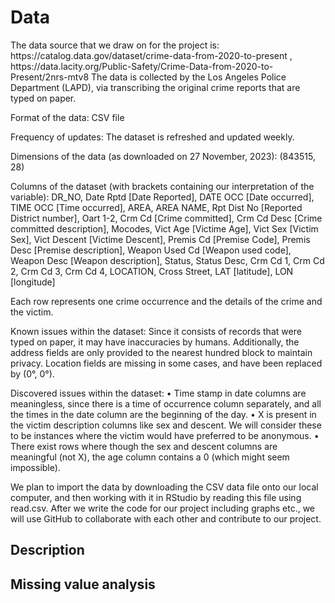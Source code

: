 # Data
The data source that we draw on for the project is: https://catalog.data.gov/dataset/crime-data-from-2020-to-present , https://data.lacity.org/Public-Safety/Crime-Data-from-2020-to-Present/2nrs-mtv8 
The data is collected by the Los Angeles Police Department (LAPD), via transcribing the original crime reports that are typed on paper. 

Format of the data: CSV file

Frequency of updates: The dataset is refreshed and updated weekly.

Dimensions of the data (as downloaded on 27 November, 2023): (843515, 28)

Columns of the dataset (with brackets containing our interpretation of the variable): DR_NO, Date Rptd [Date Reported], DATE OCC [Date occurred], TIME OCC [Time occurred], AREA, AREA NAME, Rpt Dist No [Reported District number], Oart 1-2, Crm Cd [Crime committed], Crm Cd Desc [Crime committed description], Mocodes, Vict Age [Victime Age], Vict Sex [Victim Sex], Vict Descent [Victime Descent], Premis Cd [Premise Code], Premis Desc [Premise description], Weapon Used Cd [Weapon used code], Weapon Desc [Weapon description], Status, Status Desc, Crm Cd 1, Crm Cd 2, Crm Cd 3, Crm Cd 4, LOCATION, Cross Street, LAT [latitude], LON [longitude]

Each row represents one crime occurrence and the details of the crime and the victim.

Known issues within the dataset: Since it consists of records that were typed on paper, it may have inaccuracies by humans. Additionally, the address fields are only provided to the nearest hundred block to maintain privacy. Location fields are missing in some cases, and have been replaced by (0°, 0°).

Discovered issues within the dataset:
•	Time stamp in date columns are meaningless, since there is a time of occurrence column separately, and all the times in the date column are the beginning of the day.
•	X is present in the victim description columns like sex and descent. We will consider these to be instances where the victim would have preferred to be anonymous. 
•	There exist rows where though the sex and descent columns are meaningful (not X), the age column contains a 0 (which might seem impossible). 


We plan to import the data by downloading the CSV data file onto our local computer, and then working with it in RStudio by reading this file using read.csv. After we write the code for our project including graphs etc., we will use GitHub to collaborate with each other and contribute to our project.

## Description

## Missing value analysis
